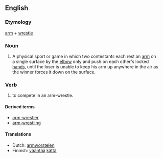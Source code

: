 {{wikipedia|arm-wrestling}}
==English==

===Etymology===
[[arm]] + [[wrestle]]

===Noun===
{{en-noun|sg=[[arm]]-[[wrestle]]}}

# A physical sport or game in which two contestants each rest an [[arm]] on a single surface by the [[elbow]] only and push on each other's locked [[hand]]s, until the loser is unable to keep his arm up anywhere in the air as the winner forces it down on the surface.

===Verb===
{{en-verb|arm-wrestl|es}}

# to compete in an arm-wrestle. 

====Derived terms====
* [[arm-wrestler]]
* [[arm-wrestling]]

====Translations====
{{trans-top|physical sport, game}}
* Dutch: [[armworstelen]]
* Finnish: [[vääntää]] [[käsi|kättä]]
{{trans-mid}}
{{trans-bottom}}